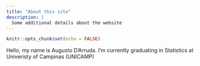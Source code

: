 ```yaml
---
title: "About this site"
description: |
  Some additional details about the website
---
```


```r
knitr::opts_chunk$set(echo = FALSE)
```

Hello, my name is Augusto D'Arruda. 
I'm currently graduating in Statistics at Univeristy of Campinas (UNICAMP) 